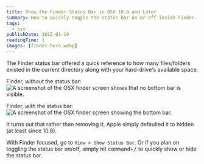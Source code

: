 ```yaml
---
title: Show the Finder Status Bar in OSX 10.8 and Later
summary: How to quickly toggle the status bar on or off inside Finder.
tags:
  - osx
publishDate: 2015-01-19
readingTime: 1
images: [finder-hero.webp]
---
```


The Finder status bar offered a quick reference to how many files/folders
existed in the current directory along with your hard-drive's available space.

Finder, _without_ the status bar:
![A screenshot of the OSX finder screen shows that no bottom bar is visible.](withoutStatusBar_bn9cir.jpg)

Finder, _with_ the status bar:
![A screenshot of the OSX finder screen showing the bottom bar.](withStatusBar_bo7zyn.jpg)

It turns out that rather than removing it, Apple simply defaulted it to hidden
(at least since 10.8).

With Finder focused, go to `View > Show Status Bar`. Or if you plan on toggling
the status bar on/off, simply hit <kbd>command+/</kbd> to quickly show or hide
the status bar.
